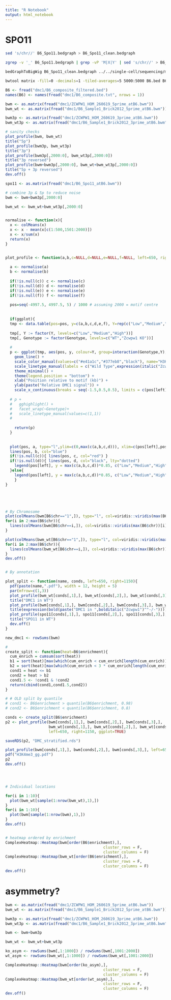 ```yaml
---
title: "R Notebook"
output: html_notebook
---
```


# SPO11

```bash

sed 's/chr//' B6_Spo11.bedgraph > B6_Spo11_clean.bedgraph

zgrep -v '_' B6_Spo11.bedgraph | grep -vP 'M|X|Y' | sed 's/chr//' > B6_Spo11_clean.bedgraph

bedGraphToBigWig B6_Spo11_clean.bedgraph ../../single-cell/sequencing/metadata/mm10_sizes.chrom B6_Spo11.bedgraph.bigWig

bwtool matrix -fill=0 -decimals=1 -tiled-averages=5 5000:5000 B6.bed B6_Spo11.bedgraph.bigWig B6_Spo11_atB6.bwm

```


```r
B6 <- fread("dmc1/B6_composite_filtered.bed")
names(B6) <- names(fread("dmc1/B6_composite.txt", nrows = 1))

bwm <- as.matrix(fread("dmc1/ZCWPW1_HOM_260619_5prime_atB6.bwm"))
bwm_wt <- as.matrix(fread("dmc1/B6_Sample1_Brick2012_5prime_atB6.bwm"))

bwm3p <- as.matrix(fread("dmc1/ZCWPW1_HOM_260619_3prime_atB6.bwm"))
bwm_wt3p <- as.matrix(fread("dmc1/B6_Sample1_Brick2012_3prime_atB6.bwm"))

# sanity checks
plot_profile(bwm, bwm_wt)
title("5p")
plot_profile(bwm3p, bwm_wt3p)
title("3p")
plot_profile(bwm3p[,2000:0], bwm_wt3p[,2000:0])
title("3p reversed")
plot_profile(bwm+bwm3p[,2000:0], bwm_wt+bwm_wt3p[,2000:0])
title("5p + 3p reversed")
dev.off()

spo11 <- as.matrix(fread("dmc1/B6_Spo11_atB6.bwm"))

# combine 3p & 5p to reduce noise
bwm <- bwm+bwm3p[,2000:0]

bwm_wt <- bwm_wt+bwm_wt3p[,2000:0]


normalise <- function(x){
  x <- colMeans(x)
  x <- x - mean(x[c(1:500,1501:2000)])
  x <- x/sum(x)
  return(x)
}


plot_profile <- function(a,b,c=NULL,d=NULL,e=NULL,f=NULL, left=650, right=1150, ylabel=NULL, name=NULL, ggplot=F){
  
  a <- normalise(a)
  b <- normalise(b)
  
  if(!is.null(c)) c <- normalise(c)
  if(!is.null(d)) d <- normalise(d)
  if(!is.null(e)) e <- normalise(e)
  if(!is.null(f)) f <- normalise(f)
  
  pos=seq(-4997.5, 4997.5, 5) / 1000 # assuming 2000 = motif centre
  
  
  if(ggplot){
  tmp <- data.table(pos=pos, y=c(a,b,c,d,e,f), Y=rep(c("Low","Medium","High","Low","Medium","High"),each=length(a)), Genotype=rep(c("Zcwpw1 KO","Zcwpw1 KO","Zcwpw1 KO","WT","WT","WT"),each=length(a)))
  
  tmp[, Y := factor(Y, levels=c("Low","Medium","High"))]
  tmp[, Genotype := factor(Genotype, levels=c("WT","Zcwpw1 KO"))]
  
  #
  p <- ggplot(tmp, aes(pos, y, colour=Y, group=interaction(Genotype,Y), linetype=Genotype)) +
    geom_line() +
    scale_color_manual(values=c("#e41a1c","#377eb8","black"), name="H3K4me3") +
    scale_linetype_manual(labels = c("Wild Type",expression(italic("Zcwpw1")^"-/-")), values=c("dashed","solid")) +
    theme_minimal() +
    theme(legend.position = "bottom") +
    xlab("Position relative to motif (kb)") +
    ylab(paste("Relative DMC1 signal")) +
    scale_x_continuous(breaks = seq(-1.5,0.5,0.5), limits = c(pos[left], pos[right]))
    
  # p +
  #   gghighlight() +
  #   facet_wrap(~Genotype)+
  #   scale_linetype_manual(values=c(1,1))
  # 
  
    return(p)
  }
   
  
  plot(pos, a, type="l",ylim=c(0,max(c(a,b,c,d))), xlim=c(pos[left],pos[right]), xlab="Position relative to motif (kb)", ylab=ylabel)
  lines(pos, b, col="blue")
  if(!is.null(c)){ lines(pos, c, col="red") }
  if(!is.null(d)){ lines(pos, d, col="black", lty="dotted") 
    legend(pos[left], y = max(c(a,b,c,d))*0.85, c("Low","Medium","High","Low (WT)"), col=c("black","blue","red","black"), lty=c(1,1,1,3), title=expression(bold(Heat)))
  }else{
    legend(pos[left], y = max(c(a,b,c,d))*0.85, c("Low","Medium","High"), col=c("black","blue","red"), lty=1, title=expression(bold(Heat)))
    }
}





# By Chromosome
plot(colMeans(bwm[B6$chr=="1",]), type="l", col=viridis::viridis(max(B6$chr))[1], xlim=c(500,1500))
for(i in 2:max(B6$chr)){
  lines(colMeans(bwm[B6$chr==i,]), col=viridis::viridis(max(B6$chr))[i])
}

plot(colMeans(bwm_wt[B6$chr=="1",]), type="l", col=viridis::viridis(max(B6$chr))[1], xlim=c(500,1500))
for(i in 2:max(B6$chr)){
  lines(colMeans(bwm_wt[B6$chr==i,]), col=viridis::viridis(max(B6$chr))[i])
}
dev.off()


# By annotation

plot_split <- function(name, conds, left=650, right=1150){
  pdf(paste(name,".pdf"), width = 12, height = 5)
  par(mfrow=c(1,3))
  plot_profile(bwm_wt[conds[,1],], bwm_wt[conds[,2],], bwm_wt[conds[,3],], left=left, right=right, ylabel="Relative DMC1 signal (WT B6)", name=name)
  title("DMC1 in WT")
  plot_profile(bwm[conds[,1],], bwm[conds[,2],], bwm[conds[,3],], bwm_wt[conds[,1],], left=left, right=right, ylabel=expression(paste("Relative DMC1 signal (",italic("Zcwpw1")^"-/-",")")), name=name)
  title(expression(bold(paste("DMC1 in ",bolditalic("Zcwpw1")^"-/-"))))
  plot_profile(spo11[conds[,1],], spo11[conds[,2],], spo11[conds[,3],], left=900, right=1100, ylabel="Relative SPO11 signal (WT B6)", name=name)
  title("SPO11 in WT")
  dev.off()
}

new_dmc1 <- rowSums(bwm)

#
create_split <- function(heat=B6$enrichment){
  cum_enrich = cumsum(sort(heat))
  b1 = sort(heat)[max(which(cum_enrich < cum_enrich[length(cum_enrich)]/2))]
  b2 = sort(heat)[max(which(cum_enrich < 3 * cum_enrich[length(cum_enrich)]/4))]
  cond1 = heat <= b1
  cond2 = heat > b2
  cond1.5 <- !cond1 & !cond2
  return(cbind(cond1,cond1.5,cond2))
}

# # OLD split by quantile
# cond1 <- B6$enrichment > quantile(B6$enrichment, 0.98)
# cond2 <- B6$enrichment < quantile(B6$enrichment, 0.8)

conds <- create_split(B6$enrichment)
p2 <- plot_profile(bwm[conds[,1],], bwm[conds[,2],], bwm[conds[,3],],
                   bwm_wt[conds[,1],], bwm_wt[conds[,2],], bwm_wt[conds[,3],],
                   left=650, right=1150, ggplot=TRUE)

saveRDS(p2, "DMC_stratified.rds")

plot_profile(bwm[conds[,1],], bwm[conds[,2],], bwm[conds[,3],], left=650, right=1150, ggplot=TRUE)
pdf("H3K4me3_gg.pdf")
p2
dev.off()




# Individual locations

for(i in 1:10){
  plot(bwm_wt[sample(1:nrow(bwm_wt),1),])
}
for(i in 1:10){
  plot(bwm[sample(1:nrow(bwm),1),])
}
dev.off()


# heatmap ordered by enrichment
ComplexHeatmap::Heatmap(bwm[order(B6$enrichment),],
                                           cluster_rows = F,
                                           cluster_columns = F)
ComplexHeatmap::Heatmap(bwm_wt[order(B6$enrichment),],
                                           cluster_rows = F,
                                           cluster_columns = F)
dev.off()

```


# asymmetry?
```r

bwm <- as.matrix(fread("dmc1/ZCWPW1_HOM_260619_5prime_atB6.bwm"))
bwm_wt <- as.matrix(fread("dmc1/B6_Sample1_Brick2012_5prime_atB6.bwm"))

bwm3p <- as.matrix(fread("dmc1/ZCWPW1_HOM_260619_3prime_atB6.bwm"))
bwm_wt3p <- as.matrix(fread("dmc1/B6_Sample1_Brick2012_3prime_atB6.bwm"))

bwm <- bwm+bwm3p

bwm_wt <- bwm_wt+bwm_wt3p

ko_asym <- rowSums(bwm[,1:1000]) / rowSums(bwm[,1001:2000])
wt_asym <- rowSums(bwm_wt[,1:1000]) / rowSums(bwm_wt[,1001:2000])

ComplexHeatmap::Heatmap(bwm[order(ko_asym),],
                                           cluster_rows = F,
                                           cluster_columns = F)
ComplexHeatmap::Heatmap(bwm_wt[order(wt_asym),],
                                           cluster_rows = F,
                                           cluster_columns = F)
dev.off()


```
